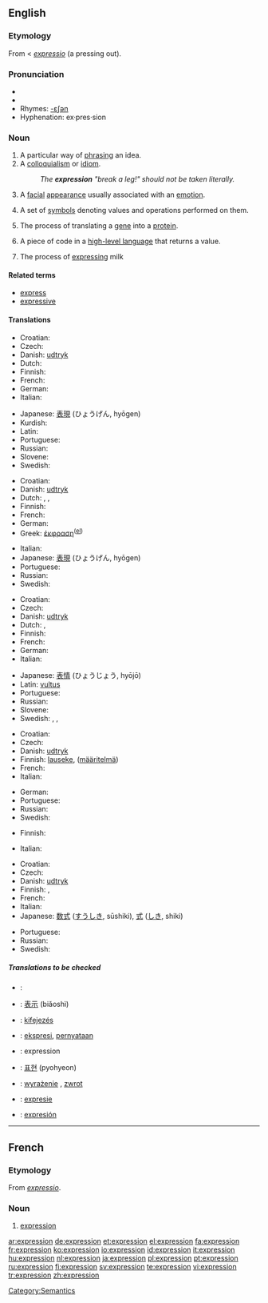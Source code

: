 {{wikipedia}}
==English==

{{rank|bright|scarcely|Paris|733|expression|Duke|battle|bound}}

===Etymology===
From {{ME.}} < {{L.}} ''[[expressio]]'' (a pressing out).

===Pronunciation===
*{{IPA|/ɪkˈspɹɛʃən/}}
*{{audio|en-us-expression.ogg|Audio (US)}}
*Rhymes: [[Rhymes:English:-ɛʃən|-ɛʃən]]
*Hyphenation: ex·pres·sion

===Noun===
{{en-noun}}

# A particular way of [[phrase|phrasing]] an idea.
# A [[colloquialism]] or [[idiom]].
#: ''The '''expression''' "break a leg!" should not be taken literally.''
# A [[facial]] [[appearance]] usually associated with an [[emotion]].
# {{math}} A set of [[symbols]] denoting values and operations performed on them.
# {{biology}} The process of translating a [[gene]] into a [[protein]].
# {{context|programming}} A piece of code in a [[high-level language]] that returns a value.
# The process of [[express]]ing milk

====Related terms====
*[[express]]
*[[expressive]]

====Translations====
{{trans-top|particular way of phrasing an idea}}
*Croatian: {{t-|hr|izraz|m}}
* Czech: {{t-|cs|výraz|m}}
*Danish: [[udtryk]] {{n}}
* Dutch: {{t+|nl|uitdrukking|f}}
* Finnish: {{t|fi|ilmaisu}}
* French: {{t+|fr|expression|f}}
* German: {{t+|de|Ausdruck|m}}
* Italian: {{t+|it|espressione|f}}
{{trans-mid}}
*Japanese: [[表現]] (ひょうげん, hyōgen)
*Kurdish: {{KUchar|[[ده‌رخستن]]}}
* Latin: {{t+|la|verbum}}
* Portuguese: {{t|pt|expressão|f}}
* Russian: {{t+|ru|выражение|n|tr=vyražénije|sc=Cyrl}}
* Slovene: {{t-|sl|izraz|m}}
* Swedish: {{t+|sv|uttryck|n}}
{{trans-bottom}}

{{trans-top|colloquialism or idiom}}
*Croatian: {{t-|hr|izraz|m}}
*Danish: [[udtryk]] {{n}}
* Dutch: {{t+|nl|uitdrukking|f}}, {{t|nl|spreekwijze|f}}, {{t|nl|wijze van spreken|f}}
* Finnish: {{t|fi|ilmaisu}}
* French: {{t+|fr|expression|f}}
* German: {{t|de|Redensart|f}}
*Greek: [[έκφραση]]<sup>([[:el:έκφραση|el]])</sup> {{f}}
{{trans-mid}}
* Italian: {{t+|it|espressione|f}}
*Japanese: [[表現]] (ひょうげん, hyōgen)
* Portuguese: {{t|pt|expressão|f}}
* Russian: {{t+|ru|выражение|n|tr=vyražénije|sc=Cyrl}}
* Swedish: {{t+|sv|uttryck|n}}
{{trans-bottom}}

{{trans-top|facial appearance}}
*Croatian: {{t-|hr|izraz|m}}
* Czech: {{t-|cs|výraz|m}}
*Danish: [[udtryk]] {{n}}
* Dutch: {{t+|nl|uitdrukking|f}}, {{t|nl|gelaatsuitdrukking|f}}
* Finnish: {{t-|fi|ilme}}
* French: {{t+|fr|expression|f}}
* German: {{t+|de|Ausdruck|m}}
* Italian: {{t+|it|espressione|f}}
{{trans-mid}}
*Japanese: [[表情]] (ひょうじょう, hyōjō)
*Latin: [[vultus]]
* Portuguese: {{t|pt|expressão|f}}
* Russian: {{t+|ru|выражение|n|tr=vyražénije|sc=Cyrl}}
* Slovene: {{t-|sl|izraz|m}}
* Swedish: {{t+|sv|uttryck|n}}, {{t|sv|ansiktsuttryck|n}}, {{t+|sv|min|c}}
{{trans-bottom}}

{{trans-top|set of symbols denoting values and operations performed on them}}
*Croatian: {{t-|hr|izraz|m}}
* Czech: {{t-|cs|výraz|m}}
*Danish: [[udtryk]] {{n}}
*Finnish: [[lauseke]], ([[määritelmä]])
* French: {{t+|fr|expression|f}}
* Italian: {{t+|it|espressione|f}}
{{trans-mid}}
* German: {{t+|de|Ausdruck|m}}
* Portuguese: {{t|pt|expressão|f}}
* Russian: {{t+|ru|выражение|n|tr=vyražénije|sc=Cyrl}}
* Swedish: {{t+|sv|uttryck|n}}
{{trans-bottom}}

{{trans-top|process of translating a gene into a protein}}
* Finnish: {{t|fi|ilmentymä}}
{{trans-mid}}
* Italian: {{t+|it|espressione|f}}
{{trans-bottom}}

{{trans-top|''(computing)'' a piece of code in a high-level language that returns a value}}
*Croatian: {{t-|hr|izraz|m}}
* Czech: {{t-|cs|výraz|m}}
*Danish: [[udtryk]] {{n}}
* Finnish: {{t|fi|lauseke}}, {{t|fi|määritelmä}}
* French: {{t+|fr|expression|f}}
* Italian: {{t+|it|espressione|f}}
*Japanese: [[数式]] ([[すうしき]], sūshiki), [[式]] ([[しき]], shiki)
{{trans-mid}}
* Portuguese: {{t|pt|expressão|f}}
* Russian: {{t+|ru|выражение|n|tr=vyražénije|sc=Cyrl}}
* Swedish: {{t+|sv|uttryck|n}}
{{trans-bottom}}

=====Translations to be checked=====
{{checktrans}}
{{top}}
*{{ttbc|Arabic}}: {{ARchar|[[تعبير]]}} {{unicode|(taʕbí:r)}}
*{{ttbc|Chinese}}: [[表示]] (biǎoshì)
*{{ttbc|Hungarian}}: [[kifejezés]]
*{{ttbc|Indonesian}}: [[ekspresi]], [[nyata|pernyataan]]
*{{ttbc|Interlingua}}: expression
{{mid}}
*{{ttbc|Korean}}: [[표현]] (pyohyeon)
*{{ttbc|Polish}}: [[wyrażenie]] {{n}}, [[zwrot]] {{m}}
*{{ttbc|Romanian}}: [[expresie]] {{f}}
*{{ttbc|Spanish}}: [[expresión]] {{f}}
{{bottom}}

----

==French==

===Etymology===
From {{L.}} ''[[expressio]]''.

===Noun===
{{fr-noun-reg|f}}

# [[#English|expression]]

[[Category:Semantics]]

[[ar:expression]]
[[de:expression]]
[[et:expression]]
[[el:expression]]
[[fa:expression]]
[[fr:expression]]
[[ko:expression]]
[[io:expression]]
[[id:expression]]
[[it:expression]]
[[hu:expression]]
[[nl:expression]]
[[ja:expression]]
[[pl:expression]]
[[pt:expression]]
[[ru:expression]]
[[fi:expression]]
[[sv:expression]]
[[te:expression]]
[[vi:expression]]
[[tr:expression]]
[[zh:expression]]